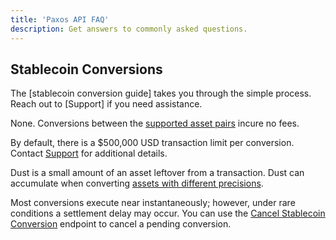 ```yaml
---
title: 'Paxos API FAQ'
description: Get answers to commonly asked questions.
---
```



## Stablecoin Conversions

<AccordionGroup>

<Accordion title="How can I get started with conversions?" id="get-started">

The [stablecoin conversion guide] takes you through the simple process. Reach out to [Support] if you need assistance.

</Accordion>

<Accordion title="What are the conversion fees?" id="fees">

None. Conversions between the [supported asset pairs](/guides/developer/convert#assets) incure no fees.

</Accordion>

<Accordion title="Are there any conversion limits?" id="limits">

By default, there is a $500,000 USD transaction limit per conversion.
Contact [Support](https://support.paxos.com) for additional details.

</Accordion>

<Accordion title="What is dust?" id="dust">

Dust is a small amount of an asset leftover from a transaction.
Dust can accumulate when converting [assets with different precisions](/guides/developer/convert#assets).

</Accordion>

<Accordion title="Can I cancel a conversion?" id="cancel">

Most conversions execute near instantaneously; however, under rare conditions a settlement delay may occur.
You can use the [Cancel Stablecoin Conversion](/api-reference/endpoints/stablecoin-conversion/cancel-stablecoin-conversion) endpoint to cancel a pending conversion.

</Accordion>

</AccordionGroup>
